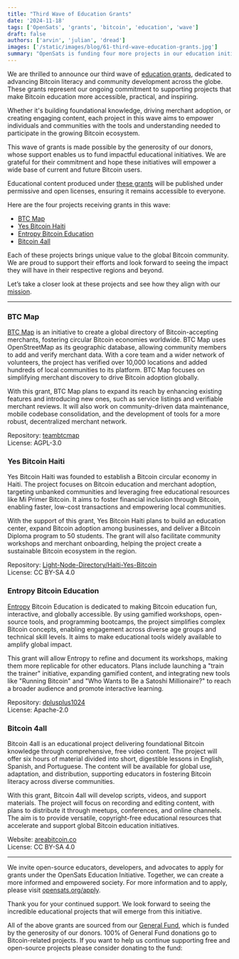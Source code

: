 ```yaml
---
title: "Third Wave of Education Grants"
date: '2024-11-18'
tags: ['OpenSats', 'grants', 'bitcoin', 'education', 'wave']
draft: false
authors: ['arvin', 'julian', 'dread']
images: ['/static/images/blog/61-third-wave-education-grants.jpg']
summary: "OpenSats is funding four more projects in our education initiative."
---
```


We are thrilled to announce our third wave of [education grants][edu], dedicated
to advancing Bitcoin literacy and community development across the globe. These
grants represent our ongoing commitment to supporting projects that make Bitcoin
education more accessible, practical, and inspiring.

Whether it's building foundational knowledge, driving merchant adoption, or
creating engaging content, each project in this wave aims to empower individuals
and communities with the tools and understanding needed to participate in the
growing Bitcoin ecosystem.

This wave of grants is made possible by the generosity of our donors, whose
support enables us to fund impactful educational initiatives.  We are grateful
for their commitment and hope these initiatives will empower a wide base of
current and future Bitcoin users.

Educational content produced under [these grants][edu-wave] will be published
under permissive and open licenses, ensuring it remains accessible to everyone.

Here are the four projects receiving grants in this wave:

- [BTC Map](#btc-map)  
- [Yes Bitcoin Haiti](#yes-bitcoin-haiti)  
- [Entropy Bitcoin Education](#entropy-bitcoin-education)  
- [Bitcoin 4all](#bitcoin-4all)  

Each of these projects brings unique value to the global Bitcoin community. We
are proud to support their efforts and look forward to seeing the impact they
will have in their respective regions and beyond.

[edu]: /blog/announcing-the-opensats-education-initiative
[edu-wave]: /tags/education

<center>
    <DonateToGeneralFundButton/>
</center>

Let’s take a closer look at these projects and see how they align with our
[mission](/mission).

---

### BTC Map

[BTC Map](https://btcmap.org/) is an initiative to create a global directory of
Bitcoin-accepting merchants, fostering circular Bitcoin economies worldwide. BTC
Map uses OpenStreetMap as its geographic database, allowing community members to
add and verify merchant data. With a core team and a wider network of
volunteers, the project has verified over 10,000 locations and added hundreds of
local communities to its platform. BTC Map focuses on simplifying merchant
discovery to drive Bitcoin adoption globally.

With this grant, BTC Map plans to expand its reach by enhancing existing
features and introducing new ones, such as service listings and verifiable
merchant reviews. It will also work on community-driven data maintenance, mobile
codebase consolidation, and the development of tools for a more robust,
decentralized merchant network.

Repository: [teambtcmap](https://github.com/teambtcmap)  
License: AGPL-3.0

### Yes Bitcoin Haiti

Yes Bitcoin Haiti was founded to establish a Bitcoin circular economy in Haiti.
The project focuses on Bitcoin education and merchant adoption, targeting
unbanked communities and leveraging free educational resources like Mi Primer
Bitcoin. It aims to foster financial inclusion through Bitcoin, enabling faster,
low-cost transactions and empowering local communities.

With the support of this grant, Yes Bitcoin Haiti plans to build an education
center, expand Bitcoin adoption among businesses, and deliver a Bitcoin Diploma
program to 50 students. The grant will also facilitate community workshops and
merchant onboarding, helping the project create a sustainable Bitcoin ecosystem
in the region.

Repository:
[Light-Node-Directory/Haiti-Yes-Bitcoin](https://github.com/MyFirstBitcoin/Light-Node-Directory/tree/main/Haiti%20-%20Yes%20Bitcoin)  
License: CC BY-SA 4.0

### Entropy Bitcoin Education

[Entropy](https://entropy.page/pow.html) Bitcoin Education is dedicated to
making Bitcoin education fun, interactive, and globally accessible. By using
gamified workshops, open-source tools, and programming bootcamps, the project
simplifies complex Bitcoin concepts, enabling engagement across diverse age
groups and technical skill levels. It aims to make educational tools widely
available to amplify global impact.

This grant will allow Entropy to refine and document its workshops, making them
more replicable for other educators. Plans include launching a "train the
trainer" initiative, expanding gamified content, and integrating new tools like
"Running Bitcoin" and "Who Wants to Be a Satoshi Millionaire?" to reach a
broader audience and promote interactive learning.

Repository: [dplusplus1024](https://github.com/dplusplus1024)  
License: Apache-2.0

### Bitcoin 4all

Bitcoin 4all is an educational project delivering foundational Bitcoin knowledge
through comprehensive, free video content. The project will offer six hours of
material divided into short, digestible lessons in English, Spanish, and
Portuguese. The content will be available for global use, adaptation, and
distribution, supporting educators in fostering Bitcoin literacy across diverse
communities.

With this grant, Bitcoin 4all will develop scripts, videos, and support
materials. The project will focus on recording and editing content, with plans
to distribute it through meetups, conferences, and online channels. The aim is
to provide versatile, copyright-free educational resources that accelerate and
support global Bitcoin education initiatives.

Website: [areabitcoin.co](http://areabitcoin.co)  
License: CC BY-SA 4.0

---

We invite open-source educators, developers, and advocates to apply for grants under the
OpenSats Education Initiative. Together, we can create a more informed and
empowered society. For more information and to apply, please visit
[opensats.org/apply](/apply).

Thank you for your continued support. We look forward to seeing the incredible
educational projects that will emerge from this initiative.

All of the above grants are sourced from our [General Fund](/funds/general),
which is funded by the generosity of our donors. 100% of General Fund donations
go to Bitcoin-related projects. If you want to help us continue supporting free
and open-source projects please consider donating to the fund:

<center>
    <DonateToGeneralFundButton/>
</center>
